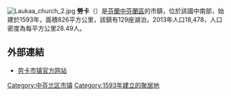 [[File:Laukaa_church_2.jpg|thumb]]
'''勞卡'''（{{lang-fi|Laukaa}}）是[[芬蘭|芬蘭]][[中芬蘭區|中芬蘭區]]的市鎮，位於該國中南部，始建於1593年，面積826平方公里，該鎮有129座湖泊，2013年人口18,478，人口密度為每平方公里28.49人。

==外部連結==
{{commonscat|Laukaa}}
*[https://web.archive.org/web/20160128202154/http://laukaa.fi/ 劳卡市镇官方网站] {{fi}}
{{Finland-geo-stub}}
{{coord|display=title}}
{{normdaten}}
{{DEFAULTSORT:Laukaa}}
[[Category:中芬兰区市镇|Category:中芬兰区市镇]]
[[Category:1593年建立的聚居地|Category:1593年建立的聚居地]]
